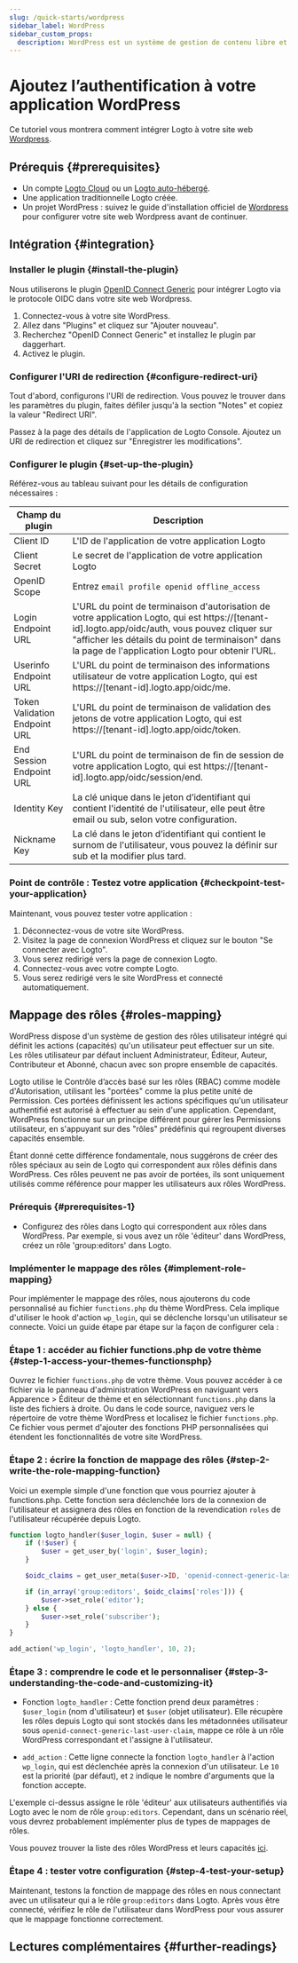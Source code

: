 ```yaml
---
slug: /quick-starts/wordpress
sidebar_label: WordPress
sidebar_custom_props:
  description: WordPress est un système de gestion de contenu libre et open-source.
---
```



# Ajoutez l’authentification à votre application WordPress

Ce tutoriel vous montrera comment intégrer Logto à votre site web [Wordpress](https://wordpress.org).

## Prérequis \{#prerequisites}

- Un compte [Logto Cloud](https://cloud.logto.io) ou un [Logto auto-hébergé](/introduction/set-up-logto-oss).
- Une application traditionnelle Logto créée.
- Un projet WordPress : suivez le guide d'installation officiel de [Wordpress](https://wordpress.org/support/article/how-to-install-wordpress/) pour configurer votre site web Wordpress avant de continuer.

## Intégration \{#integration}

### Installer le plugin \{#install-the-plugin}

Nous utiliserons le plugin [OpenID Connect Generic](https://wordpress.org/plugins/generic-openid-connect/) pour intégrer Logto via le protocole OIDC dans votre site web Wordpress.

1. Connectez-vous à votre site WordPress.
2. Allez dans "Plugins" et cliquez sur "Ajouter nouveau".
3. Recherchez "OpenID Connect Generic" et installez le plugin par daggerhart.
4. Activez le plugin.

### Configurer l'URI de redirection \{#configure-redirect-uri}

Tout d'abord, configurons l'URI de redirection. Vous pouvez le trouver dans les paramètres du plugin, faites défiler jusqu'à la section "Notes" et copiez la valeur "Redirect URI".

Passez à la page des détails de l'application de Logto Console. Ajoutez un URI de redirection et cliquez sur "Enregistrer les modifications".

### Configurer le plugin \{#set-up-the-plugin}

Référez-vous au tableau suivant pour les détails de configuration nécessaires :

| Champ du plugin               | Description                                                                                                                                                                                                                                              |
| ----------------------------- | -------------------------------------------------------------------------------------------------------------------------------------------------------------------------------------------------------------------------------------------------------- |
| Client ID                     | L'ID de l'application de votre application Logto                                                                                                                                                                                                         |
| Client Secret                 | Le secret de l'application de votre application Logto                                                                                                                                                                                                    |
| OpenID Scope                  | Entrez `email profile openid offline_access`                                                                                                                                                                                                             |
| Login Endpoint URL            | L'URL du point de terminaison d'autorisation de votre application Logto, qui est https://[tenant-id].logto.app/oidc/auth, vous pouvez cliquer sur "afficher les détails du point de terminaison" dans la page de l'application Logto pour obtenir l'URL. |
| Userinfo Endpoint URL         | L'URL du point de terminaison des informations utilisateur de votre application Logto, qui est https://[tenant-id].logto.app/oidc/me.                                                                                                                    |
| Token Validation Endpoint URL | L'URL du point de terminaison de validation des jetons de votre application Logto, qui est https://[tenant-id].logto.app/oidc/token.                                                                                                                     |
| End Session Endpoint URL      | L'URL du point de terminaison de fin de session de votre application Logto, qui est https://[tenant-id].logto.app/oidc/session/end.                                                                                                                      |
| Identity Key                  | La clé unique dans le jeton d’identifiant qui contient l'identité de l'utilisateur, elle peut être email ou sub, selon votre configuration.                                                                                                              |
| Nickname Key                  | La clé dans le jeton d’identifiant qui contient le surnom de l'utilisateur, vous pouvez la définir sur sub et la modifier plus tard.                                                                                                                     |

### Point de contrôle : Testez votre application \{#checkpoint-test-your-application}

Maintenant, vous pouvez tester votre application :

1. Déconnectez-vous de votre site WordPress.
2. Visitez la page de connexion WordPress et cliquez sur le bouton "Se connecter avec Logto".
3. Vous serez redirigé vers la page de connexion Logto.
4. Connectez-vous avec votre compte Logto.
5. Vous serez redirigé vers le site WordPress et connecté automatiquement.

## Mappage des rôles \{#roles-mapping}

WordPress dispose d'un système de gestion des rôles utilisateur intégré qui définit les actions (capacités) qu'un utilisateur peut effectuer sur un site. Les rôles utilisateur par défaut incluent Administrateur, Éditeur, Auteur, Contributeur et Abonné, chacun avec son propre ensemble de capacités.

Logto utilise le Contrôle d’accès basé sur les rôles (RBAC) comme modèle d'Autorisation, utilisant les "portées" comme la plus petite unité de Permission. Ces portées définissent les actions spécifiques qu'un utilisateur authentifié est autorisé à effectuer au sein d'une application. Cependant, WordPress fonctionne sur un principe différent pour gérer les Permissions utilisateur, en s'appuyant sur des "rôles" prédéfinis qui regroupent diverses capacités ensemble.

Étant donné cette différence fondamentale, nous suggérons de créer des rôles spéciaux au sein de Logto qui correspondent aux rôles définis dans WordPress. Ces rôles peuvent ne pas avoir de portées, ils sont uniquement utilisés comme référence pour mapper les utilisateurs aux rôles WordPress.

### Prérequis \{#prerequisites-1}

- Configurez des rôles dans Logto qui correspondent aux rôles dans WordPress. Par exemple, si vous avez un rôle 'éditeur' dans WordPress, créez un rôle 'group:editors' dans Logto.

### Implémenter le mappage des rôles \{#implement-role-mapping}

Pour implémenter le mappage des rôles, nous ajouterons du code personnalisé au fichier `functions.php` du thème WordPress. Cela implique d'utiliser le hook d'action `wp_login`, qui se déclenche lorsqu'un utilisateur se connecte. Voici un guide étape par étape sur la façon de configurer cela :

### Étape 1 : accéder au fichier functions.php de votre thème \{#step-1-access-your-themes-functionsphp}

Ouvrez le fichier `functions.php` de votre thème. Vous pouvez accéder à ce fichier via le panneau d'administration WordPress en naviguant vers Apparence > Éditeur de thème et en sélectionnant `functions.php` dans la liste des fichiers à droite. Ou dans le code source, naviguez vers le répertoire de votre thème WordPress et localisez le fichier `functions.php`. Ce fichier vous permet d'ajouter des fonctions PHP personnalisées qui étendent les fonctionnalités de votre site WordPress.

### Étape 2 : écrire la fonction de mappage des rôles \{#step-2-write-the-role-mapping-function}

Voici un exemple simple d'une fonction que vous pourriez ajouter à functions.php. Cette fonction sera déclenchée lors de la connexion de l'utilisateur et assignera des rôles en fonction de la revendication `roles` de l'utilisateur récupérée depuis Logto.

```php
function logto_handler($user_login, $user = null) {
	if (!$user) {
		$user = get_user_by('login', $user_login);
	}

	$oidc_claims = get_user_meta($user->ID, 'openid-connect-generic-last-user-claim', true);

	if (in_array('group:editors', $oidc_claims['roles'])) {
		$user->set_role('editor');
	} else {
		$user->set_role('subscriber');
	}
}

add_action('wp_login', 'logto_handler', 10, 2);
```

### Étape 3 : comprendre le code et le personnaliser \{#step-3-understanding-the-code-and-customizing-it}

- Fonction `logto_handler` : Cette fonction prend deux paramètres : `$user_login` (nom d'utilisateur) et `$user` (objet utilisateur). Elle récupère les rôles depuis Logto qui sont stockés dans les métadonnées utilisateur sous `openid-connect-generic-last-user-claim`, mappe ce rôle à un rôle WordPress correspondant et l'assigne à l'utilisateur.

- `add_action` : Cette ligne connecte la fonction `logto_handler` à l'action `wp_login`, qui est déclenchée après la connexion d'un utilisateur. Le `10` est la priorité (par défaut), et `2` indique le nombre d'arguments que la fonction accepte.

L'exemple ci-dessus assigne le rôle 'éditeur' aux utilisateurs authentifiés via Logto avec le nom de rôle `group:editors`. Cependant, dans un scénario réel, vous devrez probablement implémenter plus de types de mappages de rôles.

Vous pouvez trouver la liste des rôles WordPress et leurs capacités [ici](https://wordpress.org/support/article/roles-and-capabilities/).

### Étape 4 : tester votre configuration \{#step-4-test-your-setup}

Maintenant, testons la fonction de mappage des rôles en nous connectant avec un utilisateur qui a le rôle `group:editors` dans Logto. Après vous être connecté, vérifiez le rôle de l'utilisateur dans WordPress pour vous assurer que le mappage fonctionne correctement.

## Lectures complémentaires \{#further-readings}

<FurtherReadings />
